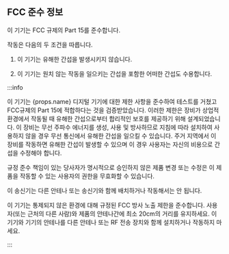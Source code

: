 ## FCC 준수 정보

이 기기는 FCC 규제의 Part 15를 준수합니다.

작동은 다음의 두 조건을 따릅니다.

1. 이 기기는 유해한 간섭을 발생시키지 않습니다.

1. 이 기기는 원치 않는 작동을 일으키는 간섭을 포함한 어떠한 간섭도 수용합니다.

:::info

이 기기는 {props.name} 디지털 기기에 대한 제한 사항을 준수하여 테스트를 거쳤고 FCC규제의 Part 15에 적합하다는 것을 검증받았습니다. 이러한 제한은 장비가 상업적 환경에서 작동될 때 유해한 간섭으로부터 합리적인 보호를 제공하기 위해 설계되었습니다. 이 장비는 무선 주파수 에너지를 생성, 사용 및 방사하므로 지침에 따라 설치하여 사용하지 않을 경우 무선 통신에서 유해한 간섭을 일으킬 수 있습니다. 주거 지역에서 이 장비를 작동하면 유해한 간섭이 발생할 수 있으며 이 경우 사용자는 자신의 비용으로 간섭을 수정해야 합니다.

규정 준수 책임이 있는 당사자가 명시적으로 승인하지 않은 제품 변경 또는 수정은 이 제품을 작동할 수 있는 사용자의 권한을 무효화할 수 있습니다.

이 송신기는 다른 안테나 또는 송신기와 함께 배치하거나 작동해서는 안 됩니다.

이 기기는 통제되지 않은 환경에 대해 규정된 FCC 방사 노출 제한을 준수합니다. 사용자(또는 근처의 다른 사람)와 제품의 안테나간에 최소 20cm의 거리를 유지하세요. 이 기기와 기기의 안테나를 다른 안테나 또는 RF 전송 장치와 함께 설치하거나 작동하지 마세요.

:::